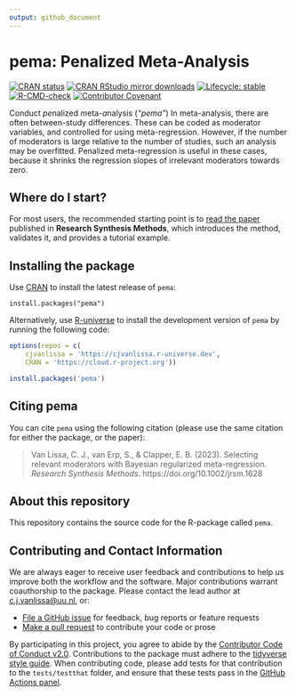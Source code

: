 ```yaml
---
output: github_document
---
```


# pema: Penalized Meta-Analysis <!--a href='https://doi.org/10.1002/jrsm.1628'><img src='https://github.com/cjvanlissa/pema/raw/master/docs/pema_icon.png' align="right" height="139" /></a-->

[![CRAN status](https://www.r-pkg.org/badges/version/pema)](https://CRAN.R-project.org/package=pema)
[![CRAN RStudio mirror downloads](https://cranlogs.r-pkg.org/badges/grand-total/pema?color=blue)](https://r-pkg.org/pkg/pema)
[![Lifecycle: stable](https://img.shields.io/badge/lifecycle-stable-brightgreen.svg)](https://lifecycle.r-lib.org/articles/stages.html#stable)
[![R-CMD-check](https://github.com/cjvanlissa/pema/workflows/R-CMD-check/badge.svg)](https://github.com/cjvanlissa/pema/actions)
<!-- [![R-CMD-check](https://github.com/cjvanlissa/pema/workflows/R-CMD-check/badge.svg)](https://github.com/cjvanlissa/pema/actions) -->
<!-- [![codecov](https://codecov.io/gh/cjvanlissa/pema/branch/master/graph/badge.svg?token=7S9XKDRT4M)](https://codecov.io/gh/cjvanlissa/pema) -->
[![Contributor Covenant](https://img.shields.io/badge/Contributor%20Covenant-v2.0%20adopted-ff69b4.svg)](https://www.contributor-covenant.org/version/2/0/code_of_conduct.html)
<!-- [![CII Best Practices](https://bestpractices.coreinfrastructure.org/projects/3969/badge)](https://bestpractices.coreinfrastructure.org/projects/3969) -->

Conduct *pe*nalized *m*eta-*a*nalysis (*"pema"*) In meta-analysis, there are
often between-study differences. These can be coded as moderator variables,
and controlled for using meta-regression. However, if the number of
moderators is large relative to the number of studies, such an analysis may
be overfitted. Penalized meta-regression is useful in these cases, because
it shrinks the regression slopes of irrelevant moderators towards zero.

## Where do I start?

For most users, the recommended starting point is to [read the paper](https://doi.org/10.1002/jrsm.1628) published in **Research Synthesis Methods**,
which introduces the method, validates it, and provides a tutorial example.

## Installing the package

Use [CRAN](https://CRAN.R-project.org/package=pema) to install the latest release of `pema`:

```
install.packages("pema")
```

Alternatively, use [R-universe](https://cjvanlissa.r-universe.dev) to install the development version of `pema`
by running the following code:

``` r
options(repos = c(
    cjvanlissa = 'https://cjvanlissa.r-universe.dev',
    CRAN = 'https://cloud.r-project.org'))

install.packages('pema')
```

## Citing pema

You can cite `pema` using the following citation (please use the same citation for either the package, or the paper):

> Van Lissa, C. J., van Erp, S., & Clapper, E. B. (2023). Selecting relevant moderators with Bayesian regularized meta-regression. *Research Synthesis Methods*. https://doi.org/10.1002/jrsm.1628

## About this repository

This repository contains the source code for the R-package called `pema`.

## Contributing and Contact Information

We are always eager to receive user feedback and contributions to help us improve both the workflow and the software. Major contributions warrant coauthorship to the package. Please contact the lead author at [c.j.vanlissa@uu.nl](mailto:c.j.vanlissa@uu.nl), or:

  - [File a GitHub issue](https://github.com/cjvanlissa/pema) for feedback, bug reports or feature requests
  - [Make a pull request](https://github.com/cjvanlissa/pema/pulls) to contribute your code or prose

By participating in this project, you agree to abide by the [Contributor
Code of Conduct v2.0](https://www.contributor-covenant.org/). Contributions to the package must adhere to the [tidyverse style guide](https://style.tidyverse.org/). When contributing code, please add tests for that contribution to the `tests/testthat` folder, and ensure that these tests pass in the [GitHub Actions panel](https://github.com/cjvanlissa/pema/actions/workflows/R-CMD-check).
